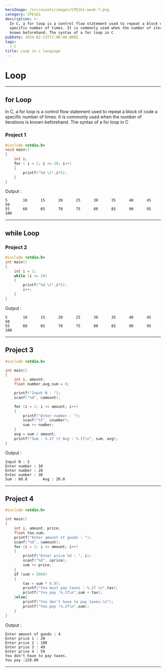 ```yaml
---
heroImage: /src/assets/images/CPE161-week-7.png
category: CPE161
description: >-
  In C, a for loop is a control flow statement used to repeat a block of code a
  specific number of times. It is commonly used when the number of iterations is
  known beforehand. The syntax of a for loop in C
pubDate: 2024-02-13T17:00:00.000Z
tags:
  - C
title: Loop in c language
---
```


# Loop

---

## for Loop

In C, a for loop is a control flow statement used to repeat a block of code a specific number of times. It is commonly used when the number of iterations is known beforehand. The syntax of a for loop in C

### Project 1

```c
#include <stdio.h>
void main()
{
    int i;
    for ( i = 1; i <= 20; i++)
    {
        printf("%d \t",i*5);
    }
}
```

Output :

```plaintext
5       10      15      20      25      30      35      40      45      50
55      60      65      70      75      80      85      90      95      100
```

---

## while Loop

### Project 2

```c
#include <stdio.h>
int main()
{
    int i = 1;
    while (i <= 20)
    {
        printf("%d \t",i*5);
        i++;
    }
}

```

Output :

```plaintext
5       10      15      20      25      30      35      40      45      50
55      60      65      70      75      80      85      90      95      100
```

---

## Project 3

```c
#include <stdio.h>

int main()
{
    int i, amount;
    float number,avg,sum = 0;

    printf("Input N : ");
    scanf("%d", &amount);

    for (i = 1; i <= amount; i++)
    {
        printf("Enter number : ");
        scanf("%f", &number);   
        sum += number;
    }
    avg = sum / amount;
    printf("Sum : %.1f \t Avg : %.1f\n", sum, avg);
}


```

Output :

```plaintext
Input N : 3
Enter number : 10
Enter number : 20
Enter number : 30
Sum : 60.0       Avg : 20.0
```

---

## Project 4

```c
#include <stdio.h>

int main()
{
    int i, amount, price;
    float tax,sum;
    printf("Enter amount of goods : ");
    scanf("%d", &amount);
    for (i = 1; i <= amount; i++)
    {
        printf("Enter price %d : ", i);
        scanf("%d", &price);
        sum += price;
    }
    if (sum > 5000)
    {
        tax = sum * 0.07;
        printf("You must pay taxes : %.2f \n",tax);
        printf("You pay :%.2f\n",sum + tax);
    }else{
        printf("You don't have to pay taxes.\n");
        printf("You pay :%.2f\n",sum);
    }
}

```

Output :

```plaintext
Enter amount of goods : 4
Enter price 1 : 20
Enter price 2 : 100
Enter price 3 : 49
Enter price 4 : 59
You don't have to pay taxes.
You pay :228.00
```

---
